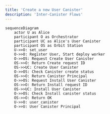 ```yaml
---
title: 'Create a new User Canister'
description: 'Inter-Canister Flows'
---
```

```mermaid
sequenceDiagram
    actor U as Alice
    participant O as Orchestrator
    participant UC as Alice's User Canister
    participant OS as Orbit Station
    U->>O: set_user
    O->>O: Register User, Start deploy worker
    O->>OS: Request Create User Canister
    OS->>O: Return Create request ID
    OS->>UC: Create User Canister
    O->>OS: Check Canister create status
    OS->>O: Return Canister Principal
    O->>OS: Request Install User Canister
    OS->>O: Return Install request ID
    OS->>UC: Install User Canister
    O->>OS: Check Install canister status
    OS->>O: Return OK
    U->>O: user_canister
    O->>U: User Canister Principal

```